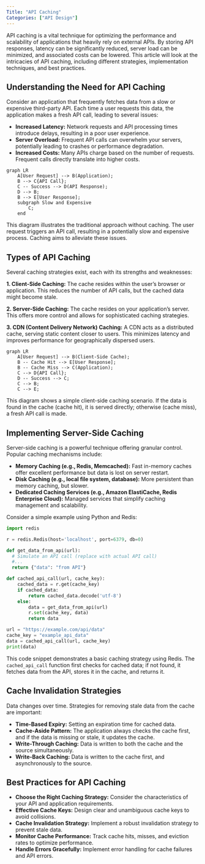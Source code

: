 ```yaml
---
Title: "API Caching"
Categories: ["API Design"]
---
```


API caching is a vital technique for optimizing the performance and scalability of applications that heavily rely on external APIs. By storing API responses, latency can be significantly reduced, server load can be minimized, and associated costs can be lowered. This article will look at the intricacies of API caching, including different strategies, implementation techniques, and best practices.

## Understanding the Need for API Caching

Consider an application that frequently fetches data from a slow or expensive third-party API. Each time a user requests this data, the application makes a fresh API call, leading to several issues:

-   **Increased Latency:** Network requests and API processing times introduce delays, resulting in a poor user experience.
-   **Server Overload:** Frequent API calls can overwhelm your servers, potentially leading to crashes or performance degradation.
-   **Increased Costs:** Many APIs charge based on the number of requests. Frequent calls directly translate into higher costs.

``` mermaid
graph LR
    A[User Request] --> B(Application);
    B --> C{API Call};
    C -- Success --> D(API Response);
    D --> B;
    B --> E[User Response];
    subgraph Slow and Expensive
        C;
    end
```

This diagram illustrates the traditional approach without caching. The user request triggers an API call, resulting in a potentially slow and expensive process. Caching aims to alleviate these issues.

## Types of API Caching

Several caching strategies exist, each with its strengths and weaknesses:

**1. Client-Side Caching:** The cache resides within the user's browser or application. This reduces the number of API calls, but the cached data might become stale.

**2. Server-Side Caching:** The cache resides on your application's server. This offers more control and allows for sophisticated caching strategies.

**3. CDN (Content Delivery Network) Caching:** A CDN acts as a distributed cache, serving static content closer to users. This minimizes latency and improves performance for geographically dispersed users.

``` mermaid
graph LR
    A[User Request] --> B(Client-Side Cache);
    B -- Cache Hit --> E[User Response];
    B -- Cache Miss --> C(Application);
    C --> D{API Call};
    D -- Success --> C;
    C --> B;
    C --> E;
```

This diagram shows a simple client-side caching scenario. If the data is found in the cache (cache hit), it is served directly; otherwise (cache miss), a fresh API call is made.

## Implementing Server-Side Caching

Server-side caching is a powerful technique offering granular control. Popular caching mechanisms include:

-   **Memory Caching (e.g., Redis, Memcached):** Fast in-memory caches offer excellent performance but data is lost on server restart.
-   **Disk Caching (e.g., local file system, database):** More persistent than memory caching, but slower.
-   **Dedicated Caching Services (e.g., Amazon ElastiCache, Redis Enterprise Cloud):** Managed services that simplify caching management and scalability.

Consider a simple example using Python and Redis:

``` python
import redis

r = redis.Redis(host='localhost', port=6379, db=0)

def get_data_from_api(url):
  # Simulate an API call (replace with actual API call)
  #...
  return {"data": "from API"}

def cached_api_call(url, cache_key):
    cached_data = r.get(cache_key)
    if cached_data:
        return cached_data.decode('utf-8')
    else:
        data = get_data_from_api(url)
        r.set(cache_key, data)
        return data

url = "https://example.com/api/data"
cache_key = "example_api_data"
data = cached_api_call(url, cache_key)
print(data)
```

This code snippet demonstrates a basic caching strategy using Redis. The `cached_api_call` function first checks for cached data; if not found, it fetches data from the API, stores it in the cache, and returns it.

## Cache Invalidation Strategies

Data changes over time. Strategies for removing stale data from the cache are important:

-   **Time-Based Expiry:** Setting an expiration time for cached data.
-   **Cache-Aside Pattern:** The application always checks the cache first, and if the data is missing or stale, it updates the cache.
-   **Write-Through Caching:** Data is written to both the cache and the source simultaneously.
-   **Write-Back Caching:** Data is written to the cache first, and asynchronously to the source.

## Best Practices for API Caching

-   **Choose the Right Caching Strategy:** Consider the characteristics of your API and application requirements.
-   **Effective Cache Keys:** Design clear and unambiguous cache keys to avoid collisions.
-   **Cache Invalidation Strategy:** Implement a robust invalidation strategy to prevent stale data.
-   **Monitor Cache Performance:** Track cache hits, misses, and eviction rates to optimize performance.
-   **Handle Errors Gracefully:** Implement error handling for cache failures and API errors.
